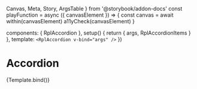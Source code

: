   Canvas,
  Meta,
  Story,
  ArgsTable
} from '@storybook/addon-docs'
const playFunction = async ({ canvasElement }) => {
  const canvas = await within(canvasElement)
  a11yCheck(canvasElement)
}

  components: { RplAccordion },
  setup() {
    return {
      args,
      RplAccordionItems
    }
  },
  template: `
    <RplAccordion
      v-bind="args"
    />
  `
})

<Meta
  title='Core/Containers/Accordion'
  component={RplAccordion}
/>

# Accordion

<ArgsTable of={RplAccordion} />

<Canvas>
  <Story
    name='Accordion'
    play={playFunction}
    args={{
      id: 'example',
      items: RplAccordionItems,
      numbered: false
    }}
  >
    {Template.bind()}
  </Story>
</Canvas>
